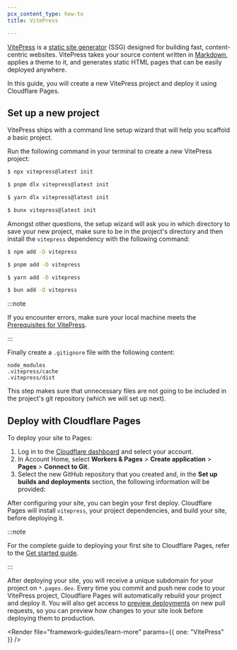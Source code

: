```yaml
---
pcx_content_type: how-to
title: VitePress

---
```



[VitePress](https://vitepress.dev/) is a [static site generator](https://en.wikipedia.org/wiki/Static_site_generator) (SSG) designed for building fast, content-centric websites. VitePress takes your source content written in [Markdown](https://en.wikipedia.org/wiki/Markdown), applies a theme to it, and generates static HTML pages that can be easily deployed anywhere.

In this guide, you will create a new VitePress project and deploy it using Cloudflare Pages.

## Set up a new project

VitePress ships with a command line setup wizard that will help you scaffold a basic project.

Run the following command in your terminal to create a new VitePress project:

<Tabs> <TabItem label="npm">

```sh
$ npx vitepress@latest init
```

</TabItem> <TabItem label="pnpm">

```sh
$ pnpm dlx vitepress@latest init
```

</TabItem> <TabItem label="yarn">

```sh
$ yarn dlx vitepress@latest init
```

</TabItem> <TabItem label="bun">

```sh
$ bunx vitepress@latest init
```

</TabItem> </Tabs>

Amongst other questions, the setup wizard will ask you in which directory to save your new project, make sure
to be in the project's directory and then install the `vitepress` dependency with the following command:

<Tabs> <TabItem label="npm">

```sh
$ npm add -D vitepress
```

</TabItem> <TabItem label="pnpm">

```sh
$ pnpm add -D vitepress
```

</TabItem> <TabItem label="yarn">

```sh
$ yarn add -D vitepress
```

</TabItem> <TabItem label="bun">

```sh
$ bun add -D vitepress
```

</TabItem> </Tabs>

:::note


If you encounter errors, make sure your local machine meets the [Prerequisites for VitePress](https://vitepress.dev/guide/getting-started#prerequisites).


:::

Finally create a `.gitignore` file with the following content:

```
node_modules
.vitepress/cache
.vitepress/dist
```

This step makes sure that unnecessary files are not going to be included in the project's git repository (which we will set up next).

<Render file="tutorials-before-you-start" />

<Render file="framework-guides/create-github-repository" />

## Deploy with Cloudflare Pages

To deploy your site to Pages:

1. Log in to the [Cloudflare dashboard](https://dash.cloudflare.com/) and select your account.
2. In Account Home, select **Workers & Pages** > **Create application** > **Pages** > **Connect to Git**.
3. Select the new GitHub repository that you created and, in the **Set up builds and deployments** section, the following information will be provided:

<PagesBuildPreset framework="vitepress" />

After configuring your site, you can begin your first deploy. Cloudflare Pages will install `vitepress`, your project dependencies, and build your site, before deploying it.

:::note


For the complete guide to deploying your first site to Cloudflare Pages, refer to the [Get started guide](/pages/get-started/).


:::

After deploying your site, you will receive a unique subdomain for your project on `*.pages.dev`. Every time you commit and push new code to your VitePress project, Cloudflare Pages will automatically rebuild your project and deploy it. You will also get access to [preview deployments](/pages/configuration/preview-deployments/) on new pull requests, so you can preview how changes to your site look before deploying them to production.

<Render file="framework-guides/learn-more" params={{ one: "VitePress" }} />
